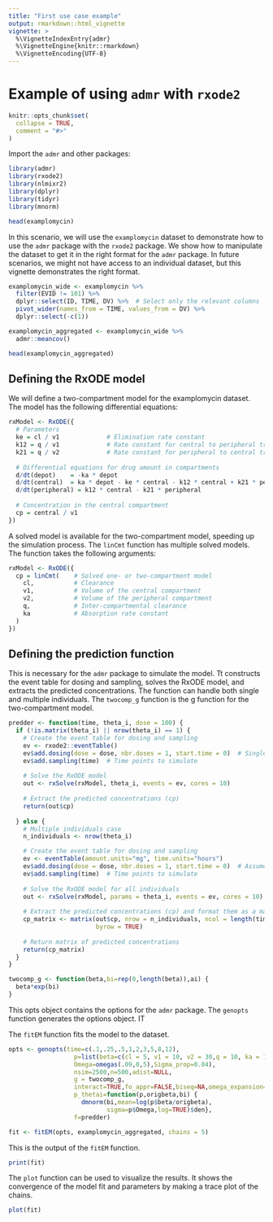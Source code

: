 ```yaml
---
title: "First use case example"
output: rmarkdown::html_vignette
vignette: >
  %\VignetteIndexEntry{admr}
  %\VignetteEngine{knitr::rmarkdown}
  %\VignetteEncoding{UTF-8}
---
```


# Example of using `admr` with `rxode2`
```r
knitr::opts_chunk$set(
  collapse = TRUE,
  comment = "#>"
)
```

Import the `admr` and other packages:
```r
library(admr)
library(rxode2)
library(nlmixr2)
library(dplyr)
library(tidyr)
library(mnorm)
```


```r
head(examplomycin)
```

In this scenario, we will use the `examplomycin` dataset to demonstrate how to use the `admr` package with the `rxode2` package.  We show how to manipulate the dataset to get it in the right format for the `admr` package. In future scenarios, we might not have access to an individual dataset, but this vignette demonstrates the right format.
```r
examplomycin_wide <- examplomycin %>%
  filter(EVID != 101) %>%
  dplyr::select(ID, TIME, DV) %>%  # Select only the relevant columns
  pivot_wider(names_from = TIME, values_from = DV) %>%
  dplyr::select(-c(1))

examplomycin_aggregated <- examplomycin_wide %>%
  admr::meancov()

head(examplomycin_aggregated)
```



## Defining the RxODE model
We will define a two-compartment model for the examplomycin dataset. The model has the following differential equations:
```r
rxModel <- RxODE({
  # Parameters
  ke = cl / v1             # Elimination rate constant
  k12 = q / v1             # Rate constant for central to peripheral transfer
  k21 = q / v2             # Rate constant for peripheral to central transfer
  
  # Differential equations for drug amount in compartments
  d/dt(depot)    = -ka * depot
  d/dt(central)  = ka * depot - ke * central - k12 * central + k21 * peripheral
  d/dt(peripheral) = k12 * central - k21 * peripheral
  
  # Concentration in the central compartment
  cp = central / v1
})
```

A solved model is available for the two-compartment model, speeding up the simulation process. The `linCmt` function has multiple solved models. The function takes the following arguments:
```r
rxModel <- RxODE({
  cp = linCmt(    # Solved one- or two-compartment model
    cl,           # Clearance
    v1,           # Volume of the central compartment
    v2,           # Volume of the peripheral compartment
    q,            # Inter-compartmental clearance
    ka            # Absorption rate constant
  )
})
```

## Defining the prediction function
This is necessary for the `admr` package to simulate the model. Tt constructs the event table for dosing and sampling, solves the RxODE model, and extracts the predicted concentrations. The function can handle both single and multiple individuals. The `twocomp_g` function is the g function for the two-compartment model.
```r
predder <- function(time, theta_i, dose = 100) {
  if (!is.matrix(theta_i) || nrow(theta_i) == 1) {
    # Create the event table for dosing and sampling
    ev <- rxode2::eventTable()
    ev$add.dosing(dose = dose, nbr.doses = 1, start.time = 0)  # Single dose
    ev$add.sampling(time)  # Time points to simulate
    
    # Solve the RxODE model
    out <- rxSolve(rxModel, theta_i, events = ev, cores = 10)
    
    # Extract the predicted concentrations (cp)
    return(out$cp)
    
  } else {
    # Multiple individuals case
    n_individuals <- nrow(theta_i)

    # Create the event table for dosing and sampling
    ev <- eventTable(amount.units="mg", time.units="hours")
    ev$add.dosing(dose = dose, nbr.doses = 1, start.time = 0)  # Assume same dose
    ev$add.sampling(time)  # Time points to simulate
    
    # Solve the RxODE model for all individuals
    out <- rxSolve(rxModel, params = theta_i, events = ev, cores = 10)
    
    # Extract the predicted concentrations (cp) and format them as a matrix
    cp_matrix <- matrix(out$cp, nrow = n_individuals, ncol = length(time), 
                        byrow = TRUE)
    
    # Return matrix of predicted concentrations
    return(cp_matrix)
  }
}

twocomp_g <- function(beta,bi=rep(0,length(beta)),ai) {
  beta*exp(bi)
}
```

This opts object contains the options for the `admr` package. The `genopts` function generates the options object. IT 

The `fitEM` function fits the model to the dataset.
```r
opts <- genopts(time=c(.1,.25,.5,1,2,3,5,8,12),
                  p=list(beta=c(cl = 5, v1 = 10, v2 = 30,q = 10, ka = 1),
                  Omega=omegas(.09,0,5),Sigma_prop=0.04),
                  nsim=2500,n=500,adist=NULL,
                  g = twocomp_g,
                  interact=TRUE,fo_appr=FALSE,biseq=NA,omega_expansion=1.2,
                  p_thetai=function(p,origbeta,bi) {
                    dmnorm(bi,mean=log(p$beta/origbeta),
                           sigma=p$Omega,log=TRUE)$den},
                  f=predder)

fit <- fitEM(opts, examplomycin_aggregated, chains = 5)
```

This is the output of the `fitEM` function.
```r
print(fit)
```

The `plot` function can be used to visualize the results. It shows the convergence of the model fit and parameters by making a trace plot of the chains.
```r
plot(fit)
```

